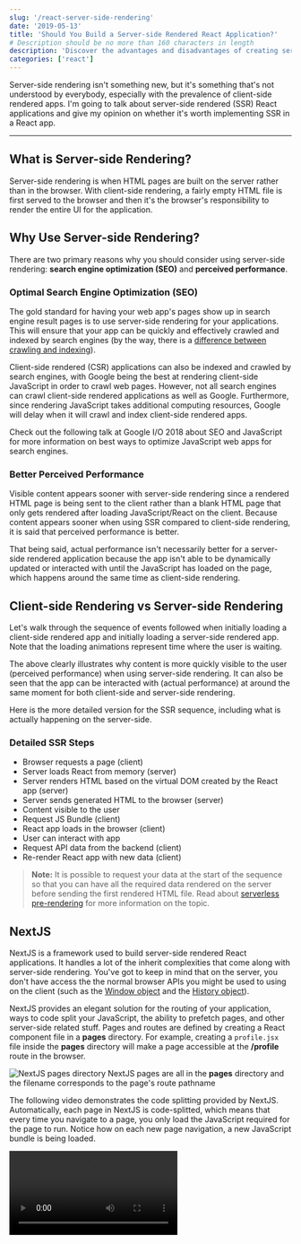 ```yaml
---
slug: '/react-server-side-rendering'
date: '2019-05-13'
title: 'Should You Build a Server-side Rendered React Application?'
# Description should be no more than 160 characters in length
description: 'Discover the advantages and disadvantages of creating server-side rendered React applications and find out which apps are best suited for server-side rendering.'
categories: ['react']
---
```



Server-side rendering isn't something new, but it's something that's not understood by everybody, especially with the prevalence of client-side rendered apps. I'm going to talk about server-side rendered (SSR) React applications and give my opinion on whether it's worth implementing SSR in a React app.

---

## What is Server-side Rendering?

Server-side rendering is when HTML pages are built on the server rather than in the browser. With client-side rendering, a fairly empty HTML file is first served to the browser and then it's the browser's responsibility to render the entire UI for the application.

## Why Use Server-side Rendering?

There are two primary reasons why you should consider using server-side rendering: **search engine optimization (SEO)** and **perceived performance**.

### Optimal Search Engine Optimization (SEO)

The gold standard for having your web app's pages show up in search engine result pages is to use server-side rendering for your applications. This will ensure that your app can be quickly and effectively crawled and indexed by search engines (by the way, there is a [difference between crawling and indexing](https://www.sureoak.com/difference-crawling-vs-indexing/)).

Client-side rendered (CSR) applications can also be indexed and crawled by search engines, with Google being the best at rendering client-side JavaScript in order to crawl web pages. However, not all search engines can crawl client-side rendered applications as well as Google. Furthermore, since rendering JavaScript takes additional computing resources, Google will delay when it will crawl and index client-side rendered apps.

Check out the following talk at Google I/O 2018 about SEO and JavaScript for more information on best ways to optimize JavaScript web apps for search engines.

<Youtube src="https://www.youtube.com/embed/PFwUbgvpdaQ?controls=0" />

### Better Perceived Performance

Visible content appears sooner with server-side rendering since a rendered HTML page is being sent to the client rather than a blank HTML page that only gets rendered after loading JavaScript/React on the client. Because content appears sooner when using SSR compared to client-side rendering, it is said that perceived performance is better.

That being said, actual performance isn't necessarily better for a server-side rendered application because the app isn't able to be dynamically updated or interacted with until the JavaScript has loaded on the page, which happens around the same time as client-side rendering.

## Client-side Rendering vs Server-side Rendering

Let's walk through the sequence of events followed when initially loading a client-side rendered app and initially loading a server-side rendered app. Note that the loading animations represent time where the user is waiting.

<Comparison/>

The above clearly illustrates why content is more quickly visible to the user (perceived performance) when using server-side rendering. It can also be seen that the app can be interacted with (actual performance) at around the same moment for both client-side and server-side rendering.

Here is the more detailed version for the SSR sequence, including what is actually happening on the server-side.

### Detailed SSR Steps

-   Browser requests a page (client)
-   Server loads React from memory (server)
-   Server renders HTML based on the virtual DOM created by the React app (server)
-   Server sends generated HTML to the browser (server)
-   Content visible to the user
-   Request JS Bundle (client)
-   React app loads in the browser (client)
-   User can interact with app
-   Request API data from the backend (client)
-   Re-render React app with new data (client)

> **Note:** It is possible to request your data at the start of the sequence so that you can have all the required data rendered on the server before sending the first rendered HTML file. Read about [serverless pre-rendering](https://zeit.co/blog/serverless-pre-rendering) for more information on the topic.

## NextJS

NextJS is a framework used to build server-side rendered React applications. It handles a lot of the inherit complexities that come along with server-side rendering. You've got to keep in mind that on the server, you don't have access the the normal browser APIs you might be used to using on the client (such as the [Window object](https://developer.mozilla.org/en-US/docs/Web/API/Window) and the [History object](https://developer.mozilla.org/en-US/docs/Web/API/History)).

NextJS provides an elegant solution for the routing of your application, ways to code split your JavaScript, the ability to prefetch pages, and other server-side related stuff. Pages and routes are defined by creating a React component file in a **pages** directory. For example, creating a `profile.jsx` file inside the **pages** directory will make a page accessible at the **/profile** route in the browser.

![NextJS pages directory](./images/image-1.png)
<span class="caption">NextJS pages are all in the <strong>pages</strong> directory and the filename corresponds to the page's route pathname</span>

The following video demonstrates the code splitting provided by NextJS. Automatically, each page in NextJS is code-splitted, which means that every time you navigate to a page, you only load the JavaScript required for the page to run. Notice how on each new page navigation, a new JavaScript bundle is being loaded.

<Video src="/nextjs-code-splitting" />

<span class="caption">Every time a user navigates to a new page, a new JavaScript bundle gets loaded</span>

## Server-side Rendering Drawbacks

React development with SSR is more complex than it is with CSR. Even though NextJS makes the SSR development experience much better, it still has it's own nuances compared to a CSR React app. For example, not all the React related libraries will be compatible with SSR, and even if they are, it might require some non-obvious setup to get them working. Also, if you encounter a bug with a library that is caused by the use of SSR, it may be difficult to get support for it. The majority of people using React libraries are not using server-side rendering so there will be less people experiencing the SSR-related bug and therefore less incentive in fixing it.

Furthermore, although server-side rendering should always have a better perceived performance than a client-side rendered app, it may not actually be more performant. When rendering HTML on the server, the server needs to itself load the React app, and it also needs to run a synchronous method called [`renderToString()`](https://reactjs.org/docs/react-dom-server.html#rendertostring) in order to generate the required HTML markup that will be sent to the client. Because of this, the first server response to the browser will likely be slower for SSR than for a CSR app. Don't forget that after sending the first HTML response to the browser, the browser will still need to load React in the browser, just like with client-side rendering.

Finally, it must be accepted that new features made available in React libraries may not be immediately compatible with server-side rendering. A good example at the time of writing is that the [React.lazy and Suspense](https://reactjs.org/docs/code-splitting.html#reactlazy) features released in one of the latest versions of React is not yet supported with server-side rendering (there are however alternative ways to lazy load components with SSR).

## Is SSR Worth It?

It depends. Let's look at 3 scenarios for an application built with React:

1. **Most or all the content on a web app is static (i.e. no reliance on an external API to display data based on user actions)**

Use a static site generator like GatsbyJS to build all the pages at build time. This will allow the pages to load very quickly and have all the pages properly crawled and indexed by search engines.

2. **A web app with a lot of dynamic content and most pages accessible only by authenticated users**

Build the app with client-side rendering since most of your pages don't need to be indexed by search engines. This will allow for faster development since the nuances of server-side rendering don't need to be considered. Also, this allows for the usage of client-side code splitting with React.lazy and Suspense to keep JavaScript bundle sizes low.

3. **A web app with a lot of dynamic content and most of the pages accessible by the general public**

You should **seriously consider** Server-side Rendering. You will get better SEO with SSR compared to CSR.

---

Do you have any experience, opinions, or insights related to server-side rendering? If so, feel free to share your thoughts in the comments below.
